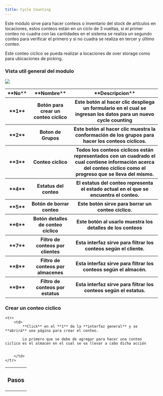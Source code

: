 ```yaml
---
title: Cycle Counting
---
```


Este módulo sirve para hacer conteos o inventario del stock de artículos en locaciones, estos conteos están en un ciclo de 3 vueltas, si el primer conteo no cuadra con las cantidades en el sistema se realiza un segundo conteo para verificar el primero y si no cuadra se realiza en tercer y  último conteo.

Este conteo cíclico se pueda realizar a locaciones de over storage como para ubicaciones de picking.

### Vista util general del modulo

![](/img/upload/Screenshot-2025-06-12-093305.png)

<table>
    <tr>
        <th>**No**</th>
        <th>**Nombre**</th>
        <th>**Descripcion**</th>
    </tr>
    <tr>
        <th>**1**</th>
        <th>Botón para crear un conteo cíclico</th>
        <th>Este botón al hacer clic despliega un formulario en el cual se ingresan los datos para un  nuevo cycle counting</th>
    </tr>
    <tr>
        <th>**2**</th>
        <th>Boton de Grupos</th>
        <th>Este botón al hacer clic muestra la conformación de los grupos para hacer los conteos cíclicos.</th>
    </tr>
    <tr>
        <th>**3**</th>
        <th>Conteo cíclico</th>
        <th>Todos los conteos cíclicos están representados con un cuadrado el cual contiene información acerca del conteo cíclico como el progreso que se lleva del mismo.</th>
    </tr>
    <tr>
        <th>**4**</th>
        <th>Estatus del conteo</th>
        <th>El estatus del conteo representa el estado actual en el que se encuentra el conteo.</th>
    </tr>
    <tr>
        <th>**5**</th>
        <th>Botón de borrar conteo</th>
        <th>Este botón sirve para borrar un conteo cíclico.</th>
    </tr>
    <tr>
        <th>**6**</th>
        <th>Botón detalles de conteo cíclico</th>
        <th>Este botón al usarlo muestra los detalles de los conteos</th>
    </tr>
    <tr>
        <th>**7**</th>
        <th>Filtro de conteos por clientes</th>
        <th>Esta interfaz sirve para filtrar los conteos según el cliente.</th>
    </tr>
    <tr>
        <th>**8**</th>
        <th>Filtro de conteos por almacenes</th>
        <th>Esta interfaz sirve para filtrar los conteos según el almacén.</th>
    </tr>
    <tr>
        <th>**9**</th>
        <th>Filtro de conteos por estatus</th>
        <th>Esta interfaz sirve para filtrar los conteos según el estatus.</th>
    </tr>
</table>

### Crear un conteo ciclico

<table>
    <tr>
        <th><h3>Pasos</h3></th>
    </tr>

    <tr>
        <td>                        
            **Click** en el **1** de la **interfaz general** y se **abrirá** una página para crear el conteo.

            Lo primero que se debe de agregar para hacer una conteo ciclico es el almacen en el cual se va llevar a cabo dicha acción

            
        </td>
    </tr>
</table>
